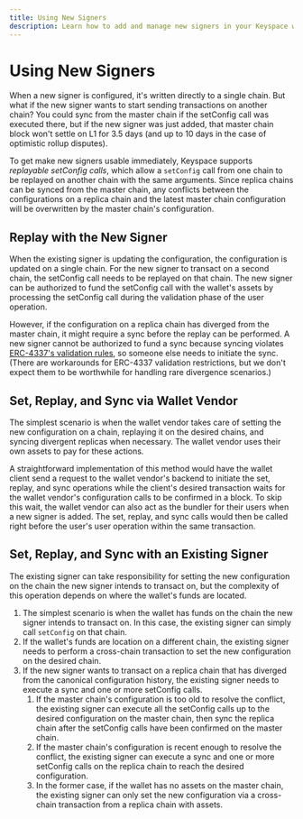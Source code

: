 ```yaml
---
title: Using New Signers
description: Learn how to add and manage new signers in your Keyspace wallet
---
```


# Using New Signers

When a new signer is configured, it's written directly to a single chain. But what if the new signer wants to start sending transactions on another chain? You could sync from the master chain if the setConfig call was executed there, but if the new signer was just added, that master chain block won't settle on L1 for 3.5 days (and up to 10 days in the case of optimistic rollup disputes).

To get make new signers usable immediately, Keyspace supports *replayable setConfig calls*, which allow a `setConfig` call from one chain to be replayed on another chain with the same arguments. Since replica chains can be synced from the master chain, any conflicts between the configurations on a replica chain and the latest master chain configuration will be overwritten by the master chain's configuration.

## Replay with the New Signer

When the existing signer is updating the configuration, the configuration is updated on a single chain. For the new signer to transact on a second chain, the setConfig call needs to be replayed on that chain. The new signer can be authorized to fund the setConfig call with the wallet's assets by processing the setConfig call during the validation phase of the user operation.

However, if the configuration on a replica chain has diverged from the master chain, it might require a sync before the replay can be performed. A new signer cannot be authorized to fund a sync because syncing violates [ERC-4337's validation rules](https://eips.ethereum.org/EIPS/eip-4337#validation-rules), so someone else needs to initiate the sync. (There are workarounds for ERC-4337 validation restrictions, but we don't expect them to be worthwhile for handling rare divergence scenarios.)

## Set, Replay, and Sync via Wallet Vendor

The simplest scenario is when the wallet vendor takes care of setting the new configuration on a chain, replaying it on the desired chains, and syncing divergent replicas when necessary. The wallet vendor uses their own assets to pay for these actions.

A straightforward implementation of this method would have the wallet client send a request to the wallet vendor's backend to initiate the set, replay, and sync operations while the client's desired transaction waits for the wallet vendor's configuration calls to be confirmed in a block. To skip this wait, the wallet vendor can also act as the bundler for their users when a new signer is added. The set, replay, and sync calls would then be called right before the user's user operation within the same transaction.

## Set, Replay, and Sync with an Existing Signer

The existing signer can take responsibility for setting the new configuration on the chain the new signer intends to transact on, but the complexity of this operation depends on where the wallet's funds are located.

1. The simplest scenario is when the wallet has funds on the chain the new signer intends to transact on. In this case, the existing signer can simply call `setConfig` on that chain.
2. If the wallet's funds are location on a different chain, the existing signer needs to perform a cross-chain transaction to set the new configuration on the desired chain.
3. If the new signer wants to transact on a replica chain that has diverged from the canonical configuration history, the existing signer needs to execute a sync and one or more setConfig calls.
   1. If the master chain's configuration is too old to resolve the conflict, the existing signer can execute all the setConfig calls up to the desired configuration on the master chain, then sync the replica chain after the setConfig calls have been confirmed on the master chain.
   2. If the master chain's configuration is recent enough to resolve the conflict, the existing signer can execute a sync and one or more setConfig calls on the replica chain to reach the desired configuration.
   3. In the former case, if the wallet has no assets on the master chain, the existing signer can only set the new configuration via a cross-chain transaction from a replica chain with assets.
